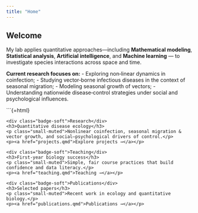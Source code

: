 ```yaml
---
title: "Home"
---
```


<div class="hero"></div>

## Welcome
My lab applies quantitative approaches—including **Mathematical modeling**, **Statistical analysis**, **Artificial intelligence**, and **Machine learning** — to investigate species interactions across space and time.

**Current research focuses on:**
- Exploring non‑linear dynamics in coinfection;
- Studying vector‑borne infectious diseases in the context of seasonal migration;
- Modeling seasonal growth of vectors;
- Understanding nationwide disease‑control strategies under social and psychological influences.

```{=html}
<div class="card-grid">
  <div class="card">
    <div class="badge-soft">Research</div>
    <h3>Quantitative disease ecology</h3>
    <p class="small-muted">Nonlinear coinfection, seasonal migration & vector growth, and social–psychological drivers of control.</p>
    <p><a href="projects.qmd">Explore projects →</a></p>
  </div>
  <div class="card">
    <div class="badge-soft">Teaching</div>
    <h3>First-year biology success</h3>
    <p class="small-muted">Simple, fair course practices that build confidence and data literacy.</p>
    <p><a href="teaching.qmd">Teaching →</a></p>
  </div>
  <div class="card">
    <div class="badge-soft">Publications</div>
    <h3>Selected papers</h3>
    <p class="small-muted">Recent work in ecology and quantitative biology.</p>
    <p><a href="publications.qmd">Publications →</a></p>
  </div>
</div>
